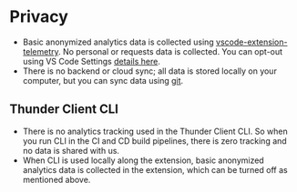 
# Privacy


- Basic anonymized analytics data is collected using [vscode-extension-telemetry](https://github.com/Microsoft/vscode-extension-telemetry). No personal or requests data is collected. You can opt-out using VS Code Settings [details here](https://code.visualstudio.com/docs/getstarted/telemetry).
- There is no backend or cloud sync; all data is stored locally on your computer, but you can sync data using [git](https://github.com/thunderclient/thunder-client-support#git-sync).


## Thunder Client CLI
- There is no analytics tracking used in the Thunder Client CLI. So when you run CLI in the CI and CD build pipelines, there is zero tracking and no data is shared with us.
- When CLI is used locally along the extension, basic anonymized analytics data is collected in the extension, which can be turned off as mentioned above.